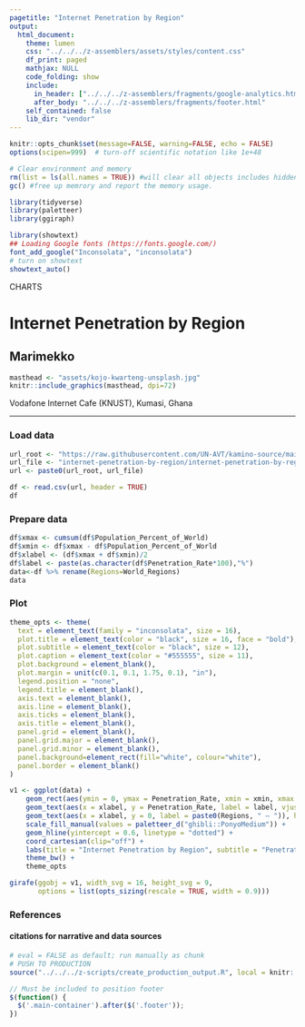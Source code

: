 ```yaml
---
pagetitle: "Internet Penetration by Region"
output:
  html_document:
    theme: lumen
    css: "../../../z-assemblers/assets/styles/content.css"
    df_print: paged
    mathjax: NULL
    code_folding: show
    include:
      in_header: ["../../../z-assemblers/fragments/google-analytics.html", "../../../z-assemblers/fragments/header.html"]
      after_body: "../../../z-assemblers/fragments/footer.html"
    self_contained: false
    lib_dir: "vendor"
---
```


```r

knitr::opts_chunk$set(message=FALSE, warning=FALSE, echo = FALSE)
options(scipen=999)  # turn-off scientific notation like 1e+48

# Clear environment and memory
rm(list = ls(all.names = TRUE)) #will clear all objects includes hidden objects.
gc() #free up memrory and report the memory usage.

library(tidyverse)
library(paletteer)
library(ggiraph)

library(showtext)
## Loading Google fonts (https://fonts.google.com/)
font_add_google("Inconsolata", "inconsolata")
# turn on showtext
showtext_auto()

```

<div class="activity">
CHARTS
</div>

# Internet Penetration by Region
## Marimekko

```r

masthead <- "assets/kojo-kwarteng-unsplash.jpg"
knitr::include_graphics(masthead, dpi=72)

```

<div class="figure-text">Vodafone Internet Cafe (KNUST), Kumasi, Ghana</div>

***

### Load data


```r

url_root <- "https://raw.githubusercontent.com/UN-AVT/kamino-source/main/sources/0-shared/data/"
url_file <- "internet-penetration-by-region/internet-penetration-by-region.csv"
url <- paste0(url_root, url_file)

df <- read.csv(url, header = TRUE)
df


```

### Prepare data

```r

df$xmax <- cumsum(df$Population_Percent_of_World)
df$xmin <- df$xmax - df$Population_Percent_of_World
df$xlabel <- (df$xmax + df$xmin)/2
df$label <- paste(as.character(df$Penetration_Rate*100),"%")
data<-df %>% rename(Regions=World_Regions)
data

```

### Plot

```r

theme_opts <- theme(
  text = element_text(family = "inconsolata", size = 16), 
  plot.title = element_text(color = "black", size = 16, face = "bold"),
  plot.subtitle = element_text(color = "black", size = 12),
  plot.caption = element_text(color = "#555555", size = 11),
  plot.background = element_blank(),
  plot.margin = unit(c(0.1, 0.1, 1.75, 0.1), "in"),
  legend.position = "none",
  legend.title = element_blank(),
  axis.text = element_blank(),
  axis.line = element_blank(),
  axis.ticks = element_blank(),
  axis.title = element_blank(),
  panel.grid = element_blank(),
  panel.grid.major = element_blank(),
  panel.grid.minor = element_blank(),
  panel.background=element_rect(fill="white", colour="white"),
  panel.border = element_blank()
)

v1 <- ggplot(data) +
    geom_rect(aes(ymin = 0, ymax = Penetration_Rate, xmin = xmin, xmax = xmax, fill = Regions), color = "white", alpha = 0.7) + 
    geom_text(aes(x = xlabel, y = Penetration_Rate, label = label, vjust = -1), position = "identity", color = "black", size = 3, family = "inconsolata" ) +
    geom_text(aes(x = xlabel, y = 0, label = paste0(Regions, " — ")), hjust = 1.0, vjust = 0.5, position = "identity", color = "black", size = 3.5, angle = 90, family = "inconsolata" ) +
    scale_fill_manual(values = paletteer_d("ghibli::PonyoMedium")) +
    geom_hline(yintercept = 0.6, linetype = "dotted") +
    coord_cartesian(clip="off") +
    labs(title = "Internet Penetration by Region", subtitle = "Penetration_Rate vs Population_Percent") +
    theme_bw() +
    theme_opts

girafe(ggobj = v1, width_svg = 16, height_svg = 9,
       options = list(opts_sizing(rescale = TRUE, width = 0.9)))

```


### References
#### citations for narrative and data sources


```r

# eval = FALSE as default; run manually as chunk
# PUSH TO PRODUCTION
source("../../../z-scripts/create_production_output.R", local = knitr::knit_global())

```


```js

// Must be included to position footer
$(function() {
  $('.main-container').after($('.footer'));
})

```


